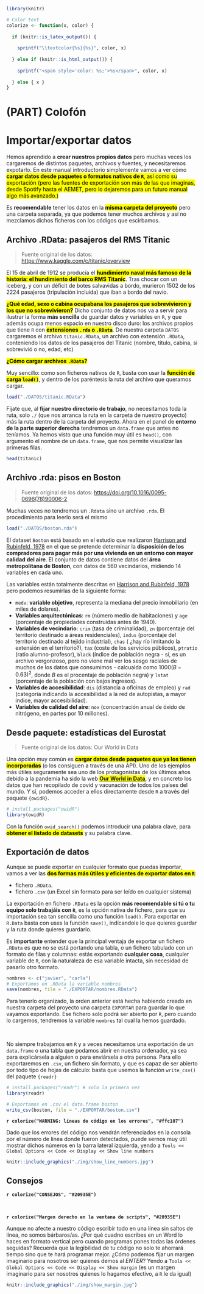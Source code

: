 ```r
library(knitr)

# Color text
colorize <- function(x, color) {
  
  if (knitr::is_latex_output()) {
    
    sprintf("\\textcolor{%s}{%s}", color, x)
    
  } else if (knitr::is_html_output()) {
    
    sprintf("<span style='color: %s;'>%s</span>", color, x)
    
  } else { x }
}
```

# (PART) Colofón {-}

# Importar/exportar datos {#importar-exportar}


Hemos aprendido a **crear nuestros propios datos** pero muchas veces los cargaremos de distintos paquetes, archivos y fuentes, y necesitaremos expotarlo. En este manual introductorio simplemente vamos a ver cómo <mark>**cargar datos desde paquetes o  formatos nativos de `R`**<mark>, así como su exportación (pero las fuentes de exportación son más de las que imaginas, desde Spotify hasta el AEMET, pero lo dejaremos para un futuro manual algo más avanzado.)

Es **recomendable** tener los datos en la <mark>**misma carpeta del proyecto**</mark> pero una carpeta separada, ya que podemos tener muchos archivos y así no mezclamos dichos ficheros con los códigos que escirbamos.

## Archivo .RData: pasajeros del RMS Titanic

> Fuente original de los datos: <https://www.kaggle.com/c/titanic/overview>

El 15 de abril de 1912 se producía el <mark>**hundimiento naval más famoso de la historia: el hundimiento del barco RMS Titanic**</mark>. Tras chocar con un iceberg, y con un déficit de botes salvavidas a bordo, murieron 1502 de los 2224 pasajeros (tripulación incluida) que iban a bordo del navío. 

<mark>**¿Qué edad, sexo o cabina ocupabana los pasajeros que sobrevivieron y los que no sobrevivieron?**</mark> Dicho conjunto de datos nos va a servir para ilustrar la forma **más sencilla** de guardar datos y variables en `R`, y que además ocupa menos espacio en nuestro disco duro: los archivos propios que tiene `R` con <mark>**extensiones `.rda` o `.RData`**</mark>. De nuestra carpeta `DATOS` cargaremos el archivo `titanic.RData`, un archivo con extensión `.RData`, conteniendo los datos de los pasajeros del Titanic (nombre, título, cabina, si sobrevivió o no, edad, etc)

<mark>**¿Cómo cargar archivos `.RData`?**</mark>

Muy sencillo: como son ficheros nativos de `R`, basta con usar la <mark>**función de carga `load()`**</mark>, y dentro de los paréntesis la ruta del archivo que queramos cargar.

```r
load("./DATOS/titanic.RData")
```

Fíjate que, al **fijar nuestro directorio de trabajo**, no necesitamos toda la ruta, solo `./` (que nos arranca la ruta en la carpeta de nuestro proyecto) más la ruta dentro de la carpeta del proyecto. Ahora en el panel de **entorno de la parte superior derecha** tendremos un `data.frame` que antes no teníamos. Ya hemos visto que una función muy útil es `head()`, con argumento el nombre de un `data.frame`, que nos permite visualizar las primeras filas.

```r
head(titanic)
```



## Archivo .rda: pisos en Boston

> Fuente original de los datos: <https://doi.org/10.1016/0095-0696(78)90006-2>

Muchas veces no tendremos un `.Rdata` sino un archivo `.rda`. El procedimiento para leerlo será el mismo 

```r
load("./DATOS/boston.rda")
```



El dataset `Boston` está basado en el estudio que realizaron [Harrison and Rubinfeld, 1978](https://doi.org/10.1016/0095-0696(78)90006-2) en el que se pretende determinar la **disposición de los compradores para pagar más por una vivienda en un entorno con mayor calidad del aire**. El conjunto de datos contiene datos del **área metropolitana de Boston**, con datos de 560 vecindarios, midiendo 14 variables en cada uno.


Las variables están totalmente descritas en [Harrison and Rubinfeld, 1978](https://doi.org/10.1016/0095-0696(78)90006-2) pero podemos resumirlas de la siguiente forma:

* `medv`: **variable objetivo**, representa la mediana del precio inmobiliario (en miles de dolares).
* **Variables arquitectónicas**: `rm` (número medio de habitaciones) y `age` (porcentaje de propiedades construidas antes de 1940).
* **Variables de vecindario**: `crim` (tasa de criminalidad), `zn` (porcentaje del territorio destinado a áreas residenciales), `indus` (porcentaje del territorio destinado al tejido industrial), `chas` ( ¿hay río limitando la extensión en el territorio?), `tax` (coste de los servicios públicos), `ptratio` (ratio alumno-profesor), `black` (índice de población negra - sí, es un archivo vergonzoso, pero no viene mal ver los sesgo raciales de muchos de los datos que consumimos - calcualda como $1000 ( B - 0.63)^2$, donde $B$ es el procentaje de población negra) y `lstat` (porcentaje de la población con bajos ingresos).
* **Variables de accesibilidad**: `dis` (distancia a oficinas de empleo) y `rad` (categoría indicando la accesibilidad a la red de autopistas, a mayor índice, mayor accesibilidad).
* **Variables de calidad del aire**: `nox` (concentración anual de óxido de nitrógeno, en partes por 10 millones).


## Desde paquete: estadísticas del Eurostat

> Fuente original de los datos: Our World in Data

Una opción muy común es <mark>**cargar datos desde paquetes que ya los tienen incorporadas**</mark> (o los consiguen a través de una API). Uno de los ejemplos más útiles seguramente sea uno de los protagonistas de los últimos años debido a la pandemia ha sido la web <mark>[**Our World in Data**](https://ourworldindata.org/)</mark>, y en concreto los datos que han recopilado de covid y vacunación de todos los países del mundo. Y sí, podemos acceder a ellos directamente desde `R` a través del paquete `{owidR}`.


```r
# install.packages("owidR")
library(owidR)
```

Con la función `owid_search()` podemos introducir una palabra clave, para <mark>**obtener el listado de datasets**</mark> y su palabra clave.


## Exportación de datos

Aunque se puede exportar en cualquier formato que puedas importar, vamos a ver las <mark>**dos formas más útiles y eficientes de exportar datos en `R`**</mark>: 

- fichero `.RData`.
- fichero `.csv` (un Excel sin formato para ser leído en cualquier sistema)


La exportación en fichero `.RData` es la opción **más recomendable si tú o tu equipo solo trabajáis con `R`**, es la opción nativa de fichero, para que su importación sea tan sencilla como una función `load()`. Para exportar en `R.Data` basta con uses la función `save()`, indícandole lo que quieres guardar y la ruta donde quieres guardarlo.

Es **importante** entender que la principal ventaja de exportar un fichero `.RData` es que no se está portando una tabla, o un fichero tabulado con un formato de filas y columnas: estás exportando **cualquier cosa**, cualquier variable de `R`, con la naturaleza de esa variable intacta, sin necesidad de pasarlo otro formato.

```r
nombres <- c("javier", "carla")
# Exportamos en .RData la variable nombres 
save(nombres, file = "./EXPORTAR/nombres.RData")
``` 

Para tenerlo organizado, la orden anterior está hecha habiendo creado en nuestra carpeta del proyecto una carpeta `EXPORTAR` para guardar lo que vayamos exportando. Ese fichero solo podrá ser abierto por `R`, pero cuando lo cargemos, tendremos la variable `nombres` tal cual la hemos guardado.

&nbsp;

No siempre trabajamos en `R` y a veces necesitamos una exportación de  un `data.frame` o una tabla que podamos abrir en nuestra ordenador, ya sea para explicársela a alguien o para enviársela a otra persona. Para ello exportaremos en `.csv`, un fichero sin formato, y que es capaz de ser abierto por todo tipo de hojas de cálculo: basta que usemos la función `write_csv()` del paquete `{readr}`

```r
# install.packages("readr") # solo la primera vez
library(readr)

# Exportamos en .csv el data.frame boston
write_csv(boston, file = "./EXPORTAR/boston.csv")
```




**`r colorize("WARNING: líneas de código en los errores", "#ffc107")`**
  
Dado que los errores del código nos vendrán referenciados en la consola por el número de línea donde fueron detectados, puede sernos muy útil mostrar dichos números en la barra lateral izquierda, yendo a `Tools << Global Options << Code << Display << Show line numbers`

```r
knitr::include_graphics("./img/show_line_numbers.jpg")
```


## Consejos


**`r colorize("CONSEJOS", "#20935E")`**

&nbsp;


**`r colorize("Margen derecho en la ventana de scripts", "#20935E")`**


Aunque no afecte a nuestro código escribir todo en una línea sin saltos de línea, no somos bárbaros/as. ¿Por qué cuadno escribes en un Word lo haces en formato vertical pero cuando programas pones todas las órdenes seguidas? Recuerda que la legibilidad de tu código no solo te ahorrará tiempo sino que te hará programar mejor. ¿Cómo podemos fijar un margen imaginario para nosotros ser quienes demos al _ENTER_? Yendo a `Tools << Global Options << Code << Display << Show margin` (es un margen imaginario para ser nosotros quienes lo hagamos efectivo, a `R` le da igual)

```r
knitr::include_graphics("./img/show_margin.jpg")
```



